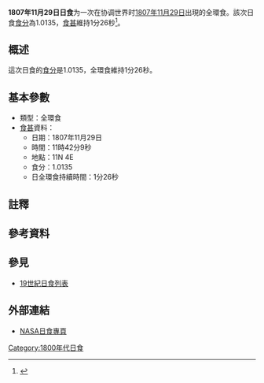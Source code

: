 {{Infobox Solar eclipse
| Year        = 1807
| Month       = 11
| Day         = 29
| Type        = 全環食
| Image       = SE1807Nov29H.gif
| Image size  = 200px
| Image intro = 1807年11月29日全環食路徑圖
  <!--   日食資料   -->
| Gamma       = 0.5377
| Mag         = 1.0135
| Saros       = [[日食沙羅週期139|139]]
| Saros total = 
| Saros seq   = 
  <!--     食甚     -->
| Duration    = 1分26秒
| Location    = 
| Coords      = 
| Width       = 55公里
  <!--   開始時間   -->
| Partial     = 
| Start type  = 
| Centre      = 
| Greatest    = 11:42:09
  <!--     倒數     -->
| hour        = 11
| minute      = 42
| second      = 09
| Duration_s  = 
}}
'''1807年11月29日日食'''为一次在协调世界时[[1807年|1807年]][[11月29日|11月29日]]出現的全環食。該次日食[[食分|食分]]為1.0135，[[食甚|食甚]]維持1分26秒<ref name="nasa_catalog_list">{{cite web |url=http://eclipse.gsfc.nasa.gov/SEcat5/SE1801-1900.html |title=Catalog of Solar Eclipses: 1801 to 1900 |language=en |publisher=[[NASA|NASA]] |accessdate=2009-07-26 |archiveurl=https://web.archive.org/web/20150112204733/http://eclipse.gsfc.nasa.gov/SEcat5/SE1801-1900.html |archivedate=2015-01-12 |deadurl=no }}</ref>。

== 概述 ==
這次日食的[[食分|食分]]是1.0135，全環食維持1分26秒。

== 基本參數 ==
{{NoteUTC}}
* 類型：全環食
*[[食甚|食甚]]資料：
** 日期：1807年11月29日
** 時間：11時42分9秒 
** 地點：11N 4E
** 食分：1.0135
** 日全環食持續時間：1分26秒

== 註釋 ==
{{NoteFoot}}

== 參考資料 ==
{{reflist}}

== 參見 ==
{{日食主題}}
* [[19世紀日食列表|19世紀日食列表]]

== 外部連結 ==
* [http://eclipse.gsfc.nasa.gov/solar.html NASA日食專頁]{{Wayback|url=http://eclipse.gsfc.nasa.gov/solar.html |date=20190108200537 }}{{en icon}}

{{日食}}

[[Category:1800年代日食|Category:1800年代日食]]

{{Eclipse-stub}}